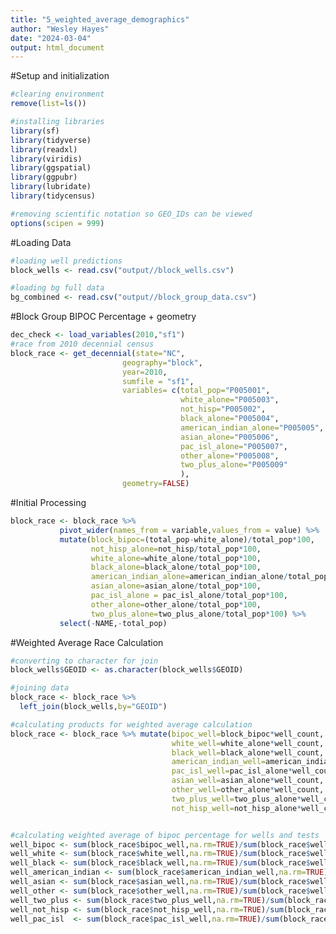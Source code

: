 ---
title: "5_weighted_average_demographics"
author: "Wesley Hayes"
date: "2024-03-04"
output: html_document
---

#Setup and initialization
```{r setup}
#clearing environment
remove(list=ls())

#installing libraries 
library(sf)
library(tidyverse)
library(readxl)
library(viridis)
library(ggspatial)
library(ggpubr)
library(lubridate)
library(tidycensus)

#removing scientific notation so GEO_IDs can be viewed
options(scipen = 999)
```

#Loading Data
```{r}
#loading well predictions
block_wells <- read.csv("output//block_wells.csv")

#loading bg full data
bg_combined <- read.csv("output//block_group_data.csv")
```

#Block Group BIPOC Percentage + geometry
```{r}
dec_check <- load_variables(2010,"sf1")
#race from 2010 decennial census
block_race <- get_decennial(state="NC",
                         geography="block",
                         year=2010,
                         sumfile = "sf1",
                         variables= c(total_pop="P005001",
                                      white_alone="P005003",
                                      not_hisp="P005002",
                                      black_alone="P005004",
                                      american_indian_alone="P005005",
                                      asian_alone="P005006",
                                      pac_isl_alone="P005007",
                                      other_alone="P005008",
                                      two_plus_alone="P005009"
                                      ),
                         geometry=FALSE)
```
#Initial Processing
```{r}

block_race <- block_race %>% 
           pivot_wider(names_from = variable,values_from = value) %>% 
           mutate(block_bipoc=(total_pop-white_alone)/total_pop*100,
                  not_hisp_alone=not_hisp/total_pop*100,
                  white_alone=white_alone/total_pop*100,
                  black_alone=black_alone/total_pop*100,
                  american_indian_alone=american_indian_alone/total_pop*100,
                  asian_alone=asian_alone/total_pop*100,
                  pac_isl_alone = pac_isl_alone/total_pop*100,
                  other_alone=other_alone/total_pop*100,
                  two_plus_alone=two_plus_alone/total_pop*100) %>% 
           select(-NAME,-total_pop)

```

#Weighted Average Race Calculation 
```{r}
#converting to character for join
block_wells$GEOID <- as.character(block_wells$GEOID)

#joining data
block_race <- block_race %>% 
  left_join(block_wells,by="GEOID")

#calculating products for weighted average calculation
block_race <- block_race %>% mutate(bipoc_well=block_bipoc*well_count,
                                    white_well=white_alone*well_count,
                                    black_well=black_alone*well_count,
                                    american_indian_well=american_indian_alone*well_count,
                                    pac_isl_well=pac_isl_alone*well_count,
                                    asian_well=asian_alone*well_count,
                                    other_well=other_alone*well_count,
                                    two_plus_well=two_plus_alone*well_count,
                                    not_hisp_well=not_hisp_alone*well_count)


#calculating weighted average of bipoc percentage for wells and tests
well_bipoc <- sum(block_race$bipoc_well,na.rm=TRUE)/sum(block_race$well_count,na.rm=TRUE)
well_white <- sum(block_race$white_well,na.rm=TRUE)/sum(block_race$well_count,na.rm=TRUE)
well_black <- sum(block_race$black_well,na.rm=TRUE)/sum(block_race$well_count,na.rm=TRUE)
well_american_indian <- sum(block_race$american_indian_well,na.rm=TRUE)/sum(block_race$well_count,na.rm=TRUE)
well_asian <- sum(block_race$asian_well,na.rm=TRUE)/sum(block_race$well_count,na.rm=TRUE)
well_other <- sum(block_race$other_well,na.rm=TRUE)/sum(block_race$well_count,na.rm=TRUE)
well_two_plus <- sum(block_race$two_plus_well,na.rm=TRUE)/sum(block_race$well_count,na.rm=TRUE)
well_not_hisp <- sum(block_race$not_hisp_well,na.rm=TRUE)/sum(block_race$well_count,na.rm=TRUE)
well_pac_isl  <- sum(block_race$pac_isl_well,na.rm=TRUE)/sum(block_race$well_count,na.rm=TRUE)

```



